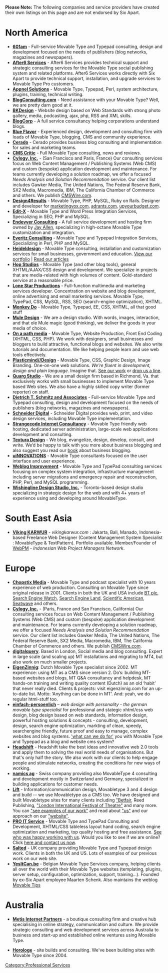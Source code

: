 '''Please Note:''' The following companies and service providers have created their own listings on this page and are not endorsed by Six Apart.

= North America =

* [http://601am.com '''601am'''] - Full-service Movable Type and Typepad consulting, design and development focused on the needs of publishers (blog networks, magazines and newspapers).
* [http://after6services.com/ '''After6 Services'''] - After6 Services provides technical support and strategic consulting services for the Movable Type social publishing system and related platforms.  After6 Services works directly with Six Apart to provide technical support, installation, and upgrade services to Movable Type Pro customers.
* [http://appnel.com/ '''Appnel Solutions'''] - Movable Type, Typepad, Perl, system architecture, plugins, training, technical writing.
* [http://www.blogconsulting.com/ '''BlogConsulting.com'''] - Need assistance with your Movable Type? Well, we are pretty darn good at it.
* [http://www.bkdesign.ca/ '''BKDesign'''] - Website design based on Web Standards with strong photo gallery, media, podcasting, ajax, php, RSS and XML skills.
* [http://www.blogcorp.com/ '''BlogCorp'''] - A full service consultancy helping corporations understand blogs.
* [http://www.blueflavor.com/ '''Blue Flavor'''] -  Experienced design, development and consulting firm with loads of Movable Type, blogging, CMS and community experience.
* [http://www.cerado.com/ '''Cerado'''] - Cerado provides business blog consulting and implementation for sales and marketing teams.
* [http://cmscritic.com/ '''CMS Critic'''] - Full Movable Type consulting, news and reviews.
* [http://www.cylogy.com/ '''Cylogy, Inc.'''] - (San Francisco and Paris, France) Our consulting services focus on Web Content Management / Publishing Systems (Web CMS) and custom (bespoke) application development and maintenance. For teams currently developing a solution roadmap, we offer a focused ''Needs Analysis and Solution Recommendation'' service. Our client list includes Gawker Media, The United Nations, The Federal Reserve Bank, SX2 Media, Macromedia, IBM, The California Chamber of Commerce and others. We publish [http://www.cmswire.com/ CMSWire.com].  
* [http://www.design4results.com '''Design4Results'''] - Movable Type, PHP, MySQL, Ruby on Rails. Designer and developer for [http://www.marketingvox.com marketingvox.com], [http://www.adrants.com adrants.com], [http://www.upyourbudget.com upyourbudget.com].
* [http://www.edit-x.com '''Edit-X'''] - Movable Type and Word Press Integration Services, Specializing in SEO, PHP and MySQL.
* [http://endevver.com '''Endevver Consulting'''] - A full service development and hosting firm owned by [[Jay Allen]], specializing in high-octane Movable Type customization and integration.
* [http://www.everitz.com '''Everitz Consulting'''] - Movable Type and Typepad Integration Services, Specializing in Perl, PHP and MySQL.
* [http://www.heideldesign.com '''Heideldesign'''] - Movable Type consulting, installation and customization services for small businesses, government and education. [http://www.heideldesign.com/web View our portfolio] | [http://www.heideldesign.com/articles Read our articles]
* [http://www.hopstudios.com/ '''Hop Studios'''] - Movable Type (and other blog tools), general XHTML/AJAX/CSS design and development. We specialize in projects that are media-related with high volumes of content. Gold-standard service at a reasonable price.
* [http://www.lonestarproductions.com '''Lone Star Productions'''] - Full-function multimedia and marketing services developer. Concentration on website and blog development, online advertising and email marketing services. Movable Type, TypePad, CSS, MySQL, RSS, SEO (search-engine optimization), XHTML.
* [http://monkeydo.biz '''Monkey Do'''] - Movable Type, Typepad, EE, CSS, XHTML, all that good stuff
* [http://www.muledesign.com/ '''Mule Design'''] - We are a design studio. With words, images, interaction, and that ole Mule magic (good thinking), we deliver the goods in your media of choice.
* [http://www.onapathmedia.com/ '''On a path media'''] - Movable Type, Website Production, Front End Coding (XHTML, CSS, PHP). We work with designers, small businesses and bloggers to build attractive, functional blogs and websites. We also write tutorials and documentation. We like helping people learn and use web tools effectively. 
* [http://www.plasticmind.com '''Plasticmind//Design'''] - Movable Type, CSS, Graphic Design, Image Branding.  One-on-one web solutions.  ''We're fluent in development, design and plain language.''  Imagine that.  [http://plasticmind.com/portfolio/ See our work] or [http://plasticmind.com/contact/ drop us a line].
* [http://www.quarg.com/ '''Quarg Studio'''] - We are a small design firm based in Richmond, Va. that exclusively works with small businesses to implement Movable Type based Web sites. We also have a highly skilled copy writer (former reporter) on staff.
* [http://www.dtschmitz.com/ '''Dietrich T. Schmitz and Associates'''] - Full-service Movable Type and Typepad consulting, design and development focused on the needs of publishers (blog networks, magazines and newspapers).
* [http://schneiderdigital.com/ '''Schneider Digital'''] - Schneider Digital provides web, print, and video design services, including Movable Type implementation.
* [http://www.strangecode.com/ '''Strangecode Internet Consultancy'''] - Movable Type friendly web hosting, dedicated server administration, large-scale web applications development and consulting.
* [http://texturadesign.com/ '''Textura Design'''] - We blog, evangelize, design, develop, consult, and write. We’d be happy to talk with you more about business blogging and also suggest you read our [http://www.blogbusinessbook.com/ book] about business blogging.
* [http://uinnovations.com/ '''uiNNOVATIONS'''] - Movable Type consultants focused on the user interface and user experience.
* [http://www.weblogimprovement.com/ '''Weblog Improvement'''] - Movable Type and TypePad consulting services focusing on complex system integration, infrastructure management including server migrations and emergency repair and reconstruction, PHP, Perl, and MySQL programming.
* [http://www.wishingline.com/ '''Wishingline Design Studio, Inc.'''] - Toronto-based design studio specializing in strategic design for the web and with 4+ years of experience using and developing around MovableType.

= South East Asia =

* [http://www.vikingkarwur.com '''Viking KARWUR'''] - ''vikingkarwur.com'' : Jakarta, Bali, Manado, Indonesia-based Freelance Web Designer (Content Management System Specialist : MovableType & TextPattern). Portfolio available. Member/Founder of [http://groups.yahoo.com/group/webpm/ WebPM] - ''Indonesian Web Project Managers Network''.

= Europe =

* [http://www.chopstixmedia.com/ '''Chopstix Media'''] - Movable Type and podcast specialist with 10 years experience of web production. Consulting on Movable Type since original release in 2001. Clients in both the UK and USA include [http://blog.btbroadbandoffice.com/ BT plc], [http://www.searchenginewatch.com/ Search Engine Watch], [http://www.searchengineland.com/ Search Engine Land], [http://www.60secondscience.com/ Scientific American], [http://www.seatwave.com/ Seatwave] and others.
* [http://www.cylogy.com/ '''Cylogy, Inc.'''] - (Paris, France and San Francisco, California) Our consulting services focus on Web Content Management / Publishing Systems (Web CMS) and custom (bespoke) application development and maintenance. For teams currently developing a solution roadmap, we offer a focused ''Needs Analysis and Solution Recommendation'' service. Our client list includes Gawker Media, The United Nations, The Federal Reserve Bank, SX2 Media, Macromedia, IBM, The California Chamber of Commerce and others. We publish [http://www.cmswire.com/ CMSWire.com]. 
* [http://www.digitalquery.com/ '''digitalquery''']. Based in London, Social media and blog consulting. Expert in large scale (and scaling up) MT installations and migrating to MT4, but also work on much smaller projects. 
* [http://www.eigenzinnig.com/ '''EigenZinnig''']: Dutch Movable Type specialist since 2002. MT experience: using MT as a CMS since version 2. Do’s: building MT-based websites and blogs, MT Q&A consultancy and helpdesk, MT hands-on training and writing quality content (Dutch) as an old ‘habit’ that never really died. Clients & projects: visit eigenzinnig.com for an up-to-date list. Motto: ‘Anything can be done in MT’. And: yeah, we do regular html-stuff too.
* [http://www.einfach-persoenlich.de/ '''einfach-persoenlich'''] – ''web design with personality'' - ''the german movable type specialist'' for professional and stategic xhtml/css web design, blog design based on web standards, information design, powerful hosting solutions & concepts - consulting, development, design, search engine optimization, markting of  clean, speedy, searchengine friendly, future proof and easy to manage, complex websites and blog systems. [http://www.einfach-persoenlich.de/kontakt/ 'what can we do for'] you with Movable Type and Typepad as a blog and website cms system?
* [http://www.headshift.com/ '''Headshift'''] - Headshift take the best ideas and innovative web 2.0 tools and apply them to solving the real world needs of organisations. But that's only half the story. We also work with our clients to help engage people and stimulate networks, creating the conditions for new ways of working.
* [http://www.namics.com '''namics ag'''] - Swiss company providing also MovableType 4 consulting and development mostly in Switzerland and Germany, specialized in building applications for customer needs. 
* [http://www.studiolift.com '''Lift'''] - Information/communication design, Movabletype 3 and 4 design and build -- we use Movabletype as a CMS too.  We have designed and built Movabletype sites for many clients including [http://betting.betfair.com/ "Betfair], Reed Publishing, [http://www.liftfest.org.uk/ "London International Festival of Theatre"] and many more. You can [http://www.studiolift.com/work/ "see examples of our work"] and read about [http://www.studiolift.com/about/ "us"] and our approach on our [http://www.studiolift.com "website"].
* [http://www.pro-it-service.com/ '''PRO IT Service'''] - Movable Type and TypePad Consulting and Development, XHTML/CSS tableless layout hand coding, search engine optimization and marketing, top quality hosting and free assistance. [http://www.pro-it-service.com/en/portfolio.html See who was happy working with us]. Would you like to see if we are online? Click [http://www.pro-it-service.com/en/contact.html here and contact us now].
* [http://www.salted.com/ '''Salted'''] - UK company providing Movable Type and Typepad design work. Clients in both the UK and US. Lots of examples of our previous work on our web site.
* [http://www.yesitcan.be/ '''YesItCan.be'''] - Belgian Movable Type Services company, helping clients all over the world with their Movable Type websites (templating, plugins, server setup, configuration, optimization, support, training...).  Founded by ex-Six Apart employee Maarten Schenk. Also maintains the weblog [http://www.movabletips.com Movable Tips]

= Australia =

* [http://www.metisinternet.com/ '''Metis Internet Partners'''] - a boutique consulting firm and creative hub specialising in online strategy, communication and culture. We provide strategic consulting and web development services across Australia to business and start-up and established online ventures using Movable Type.

* [http://www.horologe.com.au/ '''Horologe'''] - site builds and consulting. We've been building sites with Movable Type since 2004.

[[Category:Professional Services]]
